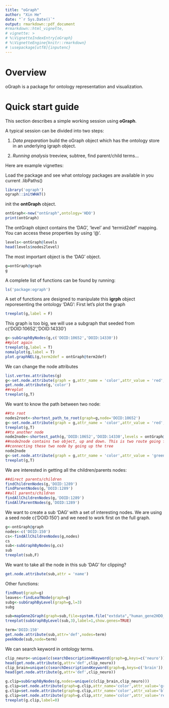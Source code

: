 ```yaml
---
title: "oGraph"
author: "Xin He"
date: "`r Sys.Date()`"
output: rmarkdown::pdf_document
#rmarkdown::html_vignette,
# vignette: >
# %\VignetteIndexEntry{oGraph}
# %\VignetteEngine{knitr::rmarkdown}
# \usepackage[utf8]{inputenc}
---
```

  
# Overview
oGraph is a package for ontology representation and visualization. 

# Quick start guide
This section describes a simple working session using **oGraph**. 

A typical session can be divided into two steps:
  
1.  *Data preparation* build the oGraph object which has the ontology store in an underlying igraph object.

2.  *Running analysis* treeview, subtree, find parent/child terms...


Here are example vignettes:

Load the package and see what ontology packages are available in you current .libPaths()
```r
library('ograph')
ograph::initWHAT()
```

init the **ontGraph** object. 
```r
ontGraph<-new("ontGraph",ontology='HDO')
print(ontGraph)
```
The ontGraph object contains the 'DAG', 'level'  and 'termid2def' mapping. You can access these properties by using '@'.

```r
levels<-ontGraph@levels
head(levels$nodes2level)
```

############################################################################################
The most important object is the 'DAG' object.
```r
g=ontGraph@graph
g
```

############################################################################################
A complete list of functions can be found by running:
```r
ls('package:ograph')
```

############################################################################################
A set of functions are designed to manipulate this **igrph** object reporesenting the ontology 'DAG':
First let's plot the graph
```r
treeplot(g,label = F)
```

############################################################################################
This graph is too big, we will use a subgraph that seeded from c('DOID:10652','DOID:14330')
```r
g<-subGraphByNodes(g,c('DOID:10652','DOID:14330'))
##plot again
treeplot(g,label = T)
nomalplot(g,label = T)
plot.graphNEL(g,term2def = ontGraph@term2def)
```

############################################################################################
We can change the node attributes
```r
list.vertex.attributes(g)
g<-set.node.attribute(graph = g,attr_name = 'color',attr_value = 'red',nodes = c('DOID:10652'))
get.node.attribute(g,'color')
##replot
treeplot(g,T)
```

############################################################################################
We want to know the path between two node:
```r
##to root
nodes2root<-shortest_path_to_root(graph=g,node='DOID:10652')
g<-set.node.attribute(graph = g,attr_name = 'color',attr_value = 'red',nodes = nodes2root)
treeplot(g,T)
##to another node
node2node<-shortest_path(g,'DOID:10652','DOID:14330',levels = ontGraph@levels,self.includ = T)
##node2node contains two object, up and down. This is two route going from node A to node B. In this case, there is only a route 
##connecting these two node by going up the tree
node2node
g<-set.node.attribute(graph = g,attr_name = 'color',attr_value = 'green',nodes = node2node$up)
treeplot(g,T)
```

############################################################################################
We are interested in getting all the children/parents nodes:
```r
##direct parents/children
findChildrenNodes(g,'DOID:1289')
findParentNodes(g,'DOID:1289')
##all parents/children
findAllChildrenNodes(g,'DOID:1289')
findAllParentNodes(g,'DOID:1289')
```

############################################################################################
We want to create a sub 'DAG' with a set of interesting nodes. We are using a seed node c('DOID:150') and we need to work first on the full graph.
```r
g<-ontGraph@graph
nodes<-c('DOID:150')
cs<-findAllChildrenNodes(g,nodes)
cs
sub<-subGraphByNodes(g,cs)
sub
treeplot(sub,F)
```

############################################################################################
We want to take all the node in this sub 'DAG' for clipping?
```r
get.node.attribute(sub,attr = 'name')
```

############################################################################################
Other functions:
```r
findRoot(graph=g)
leaves<-findLeafNode(graph=g)
subg<-subGraphByLevel(graph=g,l=3)
subg
```


############################################################################################
```r
sub=mapGene2Graph(graph=sub,file=system.file("extdata","human_gene2HDO_o", package ="ograph"),rollup = T)
treeplot(subGraphByLevel(sub,3),label=1,show.genes=TRUE)
```

############################################################################################
```r
term='DOID:150'
get.node.attribute(sub,attr='def',nodes=term)
peekNode(sub,node=term)
```

############################################################################################
We can search keyword in ontology terms.
```r
clip_neuro<-unique(c(searchDescription4Keyword(graph=g,keys=c('neuro')),searchName4Keyword(g,keys=c('neuro'))))
head(get.node.attribute(g,attr='def',clip_neuro))
clip_brain=unique(c(searchDescription4Keyword(graph=g,keys=c('brain')),searchName4Keyword(g,keys=c('brain'))))
head(get.node.attribute(g,attr='def',clip_neuro))

g.clip=subGraphByNodes(g,nodes=unique(c(clip_brain,clip_neuro)))
g.clip=set.node.attribute(graph=g.clip,attr_name='color',attr_value='green',nodes=clip_neuro)
g.clip=set.node.attribute(graph=g.clip,attr_name='color',attr_value='blue',nodes=clip_brain)
g.clip=set.node.attribute(graph=g.clip,attr_name='color',attr_value='red',nodes=intersect(clip_brain,clip_neuro))
treeplot(g.clip,label=0)
```
